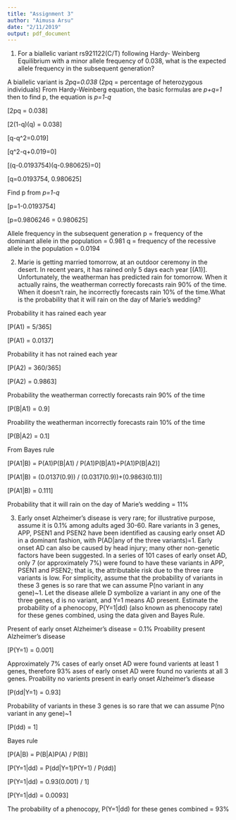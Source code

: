 ```yaml
---
title: "Assignment 3"
author: "Aimusa Arsu"
date: "2/11/2019"
output: pdf_document
---
```


1. For a biallelic variant rs921122(C/T) following Hardy- Weinberg Equilibrium with a minor allele frequency of 0.038, what is the expected allele frequency in the subsequent generation?

A biallelic variant is *2pq=0.038* (2pq = percentage of heterozygous individuals)
From Hardy-Weinberg equation, the basic formulas are *p+q=1* then to find p, the equation is *p=1-q*
  
\[2pq = 0.038\]

\[2(1-q)(q) = 0.038\]

\[q-q^2=0.019\]

\[q^2-q+0.019=0\]

\[(q-0.0193754)(q-0.980625)=0\]

\[q=0.0193754, 0.980625\]

Find p from *p=1-q*

\[p=1-0.0193754\]

\[p=0.9806246 = 0.980625\]

Allele frequency in the subsequent generation
p = frequency of the dominant allele in the population = 0.981
q = frequency of the recessive allele in the population = 0.0194

2. Marie is getting married tomorrow, at an outdoor ceremony in the desert. In recent years, it has rained only 5 days each year \[(A1)\]. Unfortunately, the weatherman has predicted rain for tomorrow. When it actually rains, the weatherman correctly forecasts rain 90% of the time. When it doesn't rain, he incorrectly forecasts rain 10% of the time.What is the probability that it will rain on the day of Marie's wedding?

Probability it has rained each year

\[P(A1) = 5/365\]

\[P(A1) = 0.0137\]

Probability it has not rained each year

\[P(A2) = 360/365\]

\[P(A2) = 0.9863\]

Probability the weatherman correctly forecasts rain 90% of the time

\[P(B|A1) = 0.9\]

Proability the weatherman incorrectly forecasts rain 10% of the time

\[P(B|A2) = 0.1\]

From Bayes rule

\[P(A1|B) = P(A1)P(B|A1) / P(A1)P(B|A1)+P(A1)P(B|A2)\]

\[P(A1|B) = (0.0137(0.9)) / (0.0317(0.9))+(0.9863(0.1))\]

\[P(A1|B) = 0.111\]

Probability that it will rain on the day of Marie's wedding = 11%

3. Early onset Alzheimer's disease is very rare; for illustrative purpose, assume it is 0.1% among adults aged 30-60. Rare variants in 3 genes, APP, PSEN1 and PSEN2 have been identified as causing early onset AD in a dominant fashion, with P(AD|any of the three variants)=1. Early onset AD can also be caused by head injury; many other non-genetic factors have been suggested. In a series of 101 cases of early onset AD, only 7 (or approximately 7%) were found to have these variants in APP, PSEN1 and PSEN2; that is, the attributable risk due to the three rare variants is low. For simplicity, assume that the probability of variants in these 3 genes is so rare that we can assume P(no variant in any gene)~1. Let the disease allele D symbolize a variant in any one of the three genes, d is no variant, and Y=1 means AD present. Estimate the probability of a phenocopy, P(Y=1|dd) (also known as phenocopy rate) for these genes combined, using the data given and Bayes Rule.

Present of early onset Alzheimer's disease = 0.1%
Proability present Alzheimer's disease

\[P(Y=1) = 0.001\]

Approximately 7% cases of early onset AD were found varients at least 1 genes, therefore 93% ases of early onset AD were found no varients at all 3 genes.
Proability no varients present in early onset Alzheimer's disease

\[P(dd|Y=1) = 0.93\]

Probability of variants in these 3 genes is so rare that we can assume P(no variant in any gene)~1

\[P(dd) = 1\]

Bayes rule

\[P(A|B) = P(B|A)P(A) / P(B)\]

\[P(Y=1|dd) = P(dd|Y=1)P(Y=1) / P(dd)\]

\[P(Y=1|dd) = 0.93(0.001) / 1\]

\[P(Y=1|dd) = 0.0093\]

The probability of a phenocopy, P(Y=1|dd) for these genes combined = 93%


